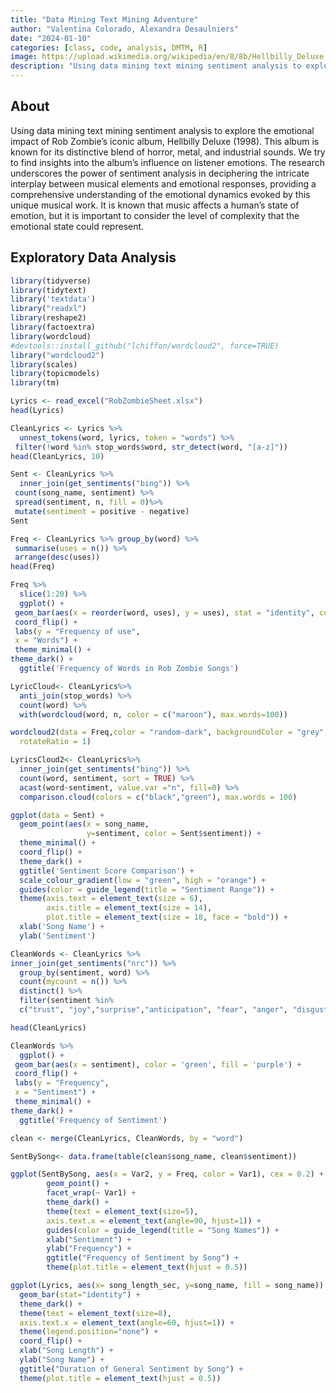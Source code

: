 ```yaml
---
title: "Data Mining Text Mining Adventure"
author: "Valentina Colorado, Alexandra Desaulniers"
date: "2024-01-10"
categories: [class, code, analysis, DMTM, R]
image: https://upload.wikimedia.org/wikipedia/en/8/8b/Hellbilly_Deluxe.jpg
description: "Using data mining text mining sentiment analysis to explore the emotional impact of Rob Zombie's iconic album, Hellbilly Deluxe (1998)." 
---
```


## About 
Using data mining text mining sentiment analysis to explore the emotional impact of Rob Zombie's iconic album, Hellbilly Deluxe (1998). This album is known for its distinctive blend of horror, metal, and industrial sounds. We try to find insights into the album's influence on listener emotions. The research underscores the power of sentiment analysis in deciphering the intricate interplay between musical elements and emotional responses, providing a comprehensive understanding of the emotional dynamics evoked by this unique musical work. It is known that music affects a human’s state of emotion, but it is important to consider the level of complexity that the emotional state could represent. 

## Exploratory Data Analysis
```r
library(tidyverse)
library(tidytext)
library('textdata')
library("readxl")
library(reshape2)
library(factoextra)
library(wordcloud)
#devtools::install_github("lchiffon/wordcloud2", force=TRUE)
library("wordcloud2")
library(scales)
library(topicmodels)
library(tm)
```

```r
Lyrics <- read_excel("RobZombieSheet.xlsx")
head(Lyrics)
```

```r
CleanLyrics <- Lyrics %>%
  unnest_tokens(word, lyrics, token = "words") %>%   
 filter(!word %in% stop_words$word, str_detect(word, "[a-z]"))
head(CleanLyrics, 10)
```

```r
Sent <- CleanLyrics %>%
  inner_join(get_sentiments("bing")) %>%
 count(song_name, sentiment) %>%
 spread(sentiment, n, fill = 0)%>%
 mutate(sentiment = positive - negative)
Sent
```

```r
Freq <- CleanLyrics %>% group_by(word) %>% 
 summarise(uses = n()) %>% 
 arrange(desc(uses))
head(Freq)
```

```r
Freq %>%
  slice(1:20) %>%
  ggplot() + 
 geom_bar(aes(x = reorder(word, uses), y = uses), stat = "identity", color = 'purple', fill = 'green') +
 coord_flip() + 
 labs(y = "Frequency of use",
 x = "Words") +
 theme_minimal() + 
theme_dark() + 
  ggtitle('Frequency of Words in Rob Zombie Songs')

```

```r
LyricCloud<- CleanLyrics%>%
  anti_join(stop_words) %>%
  count(word) %>%
  with(wordcloud(word, n, color = c("maroon"), max.words=100))
```

```r
wordcloud2(data = Freq,color = "random-dark", backgroundColor = "grey",  minRotation = pi/3, maxRotation = -pi/6, minSize = 10,
  rotateRatio = 1)
```


```r
LyricsCloud2<- CleanLyrics%>%
  inner_join(get_sentiments("bing")) %>%
  count(word, sentiment, sort = TRUE) %>%
  acast(word~sentiment, value.var ="n", fill=0) %>%
  comparison.cloud(colors = c("black","green"), max.words = 100)
```

```r
ggplot(data = Sent) + 
  geom_point(aes(x = song_name,
                 y=sentiment, color = Sent$sentiment)) +
  theme_minimal() +
  coord_flip() +
  theme_dark() +
  ggtitle('Sentiment Score Comparison') + 
  scale_colour_gradient(low = "green", high = "orange") + 
  guides(color = guide_legend(title = "Sentiment Range")) +
  theme(axis.text = element_text(size = 6), 
        axis.title = element_text(size = 14),
        plot.title = element_text(size = 18, face = "bold")) + 
  xlab('Song Name') + 
  ylab('Sentiment')
```

```r
CleanWords <- CleanLyrics %>%
inner_join(get_sentiments("nrc")) %>%
  group_by(sentiment, word) %>%
  count(mycount = n()) %>%
  distinct() %>%
  filter(sentiment %in%
  c("trust", "joy","surprise","anticipation", "fear", "anger", "disgust", "sadness"))

head(CleanLyrics)
```

```r
CleanWords %>%
  ggplot() + 
 geom_bar(aes(x = sentiment), color = 'green', fill = 'purple') +
 coord_flip() + 
 labs(y = "Frequency",
 x = "Sentiment") +
 theme_minimal() + 
theme_dark() + 
  ggtitle('Frequency of Sentiment')

```


```r
clean <- merge(CleanLyrics, CleanWords, by = "word")
```

```r
SentBySong<- data.frame(table(clean$song_name, clean$sentiment))
```

```r
ggplot(SentBySong, aes(x = Var2, y = Freq, color = Var1), cex = 0.2) + 
        geom_point() + 
        facet_wrap(~ Var1) +
        theme_dark() +
        theme(text = element_text(size=5),
        axis.text.x = element_text(angle=90, hjust=1)) +
        guides(color = guide_legend(title = "Song Names")) +
        xlab("Sentiment") +
        ylab("Frequency") +
        ggtitle("Frequency of Sentiment by Song") +
        theme(plot.title = element_text(hjust = 0.5))
```


```r
ggplot(Lyrics, aes(x= song_length_sec, y=song_name, fill = song_name)) +
  geom_bar(stat="identity") +
  theme_dark() +
  theme(text = element_text(size=8),
  axis.text.x = element_text(angle=60, hjust=1)) +
  theme(legend.position="none") +
  coord_flip() +
  xlab("Song Length") +
  ylab("Song Name") +
  ggtitle("Duration of General Sentiment by Song") +
  theme(plot.title = element_text(hjust = 0.5))

```
